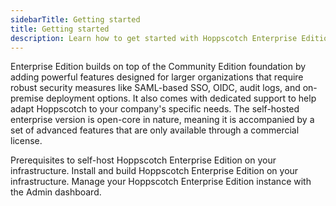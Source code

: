 ```yaml
---
sidebarTitle: Getting started
title: Getting started
description: Learn how to get started with Hoppscotch Enterprise Edition.
---
```


Enterprise Edition builds on top of the Community Edition foundation by adding powerful features designed for larger organizations that require robust security measures like SAML-based SSO, OIDC, audit logs, and on-premise deployment options. It also comes with dedicated support to help adapt Hoppscotch to your company's specific needs. The self-hosted enterprise version is open-core in nature, meaning it is accompanied by a set of advanced features that are only available through a commercial license.

<CardGroup cols={1}>
  <Card title="Prerequisites" iconType="light" icon="circle-arrow-right" href="/documentation/self-host/enterprise-edition/prerequisites">
    Prerequisites to self-host Hoppscotch Enterprise Edition on your infrastructure.
  </Card>
  <Card title="Install and build" iconType="light" icon="circle-arrow-right" href="/documentation/self-host/enterprise-edition/install-and-build">
    Install and build Hoppscotch Enterprise Edition on your infrastructure.
  </Card>
  <Card title="Admin dashboard" iconType="light" icon="circle-arrow-right" href="/documentation/self-host/enterprise-edition/admin-dashboard">
    Manage your Hoppscotch Enterprise Edition instance with the Admin dashboard.
  </Card>
</CardGroup>
